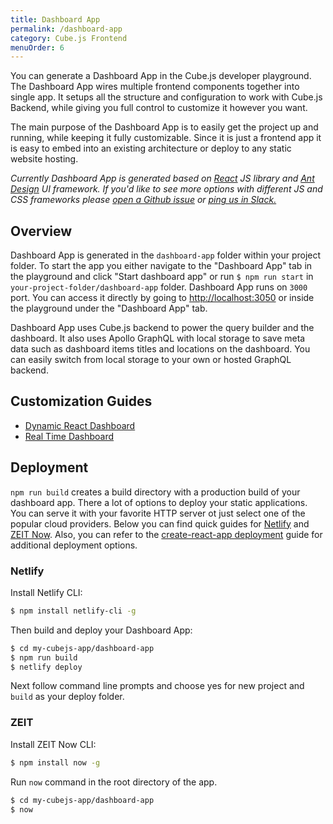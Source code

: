 ```yaml
---
title: Dashboard App
permalink: /dashboard-app
category: Cube.js Frontend
menuOrder: 6
---
```


You can generate a Dashboard App in the Cube.js developer playground. The
Dashboard App wires multiple frontend components together into single
app. It setups all the structure and configuration to work with Cube.js Backend, while giving you full control to customize it however you want.

The main purpose of the Dashboard App is to easily get the project up and
running, while keeping it fully customizable. Since it is just a frontend app it
is easy to embed into an existing architecture or deploy to any static website hosting.

_Currently Dashboard App is generated based on [React](https://reactjs.org/) JS library and [Ant Design](https://ant.design/) UI framework. If you'd like to see more options with
 different JS and CSS frameworks please [open a Github issue](https://github.com/cube-js/cube.js/issues/new) or [ping us in
 Slack.](https://slack.cube.dev)_

## Overview

Dashboard App is generated in the `dashboard-app` folder within your project folder. To start the app you either navigate to the "Dashboard App" tab in the playground and click "Start dashboard app" or run `$ npm run start` in `your-project-folder/dashboard-app` folder. Dashboard App runs on `3000` port. You can access it directly by going to [http://localhost:3050](http://localhost:3050) or inside the playground under the "Dashboard App" tab.

Dashboard App uses Cube.js backend to power the query builder and the dashboard. It also uses Apollo GraphQL with local storage to save meta data such as dashboard items titles and locations on the dashboard. You can easily switch from local storage to your own or hosted GraphQL backend.

## Customization Guides

* [Dynamic React Dashboard](https://react-dashboard.cube.dev/)
* [Real Time Dashboard](https://real-time-dashboard.cube.dev/)

## Deployment

`npm run build` creates a build directory with a production build of your dashboard app. There a lot of options to deploy your static applications. You can serve it with your favorite HTTP server ot just select one of the popular cloud providers. Below you can find quick guides for [Netlify](https://www.netlify.com/) and [ZEIT Now](https://zeit.co/). Also, you can refer to the [create-react-app deployment](https://create-react-app.dev/docs/deployment) guide for additional deployment options.

### Netlify

Install Netlify CLI:

```bash
$ npm install netlify-cli -g
```

Then build and deploy your Dashboard App:

```bash
$ cd my-cubejs-app/dashboard-app
$ npm run build
$ netlify deploy
```

Next follow command line prompts and choose yes for new project and `build` as your deploy folder.

### ZEIT

Install ZEIT Now CLI:

```bash
$ npm install now -g
```

Run `now` command in the root directory of the app.

```bash
$ cd my-cubejs-app/dashboard-app
$ now
```
